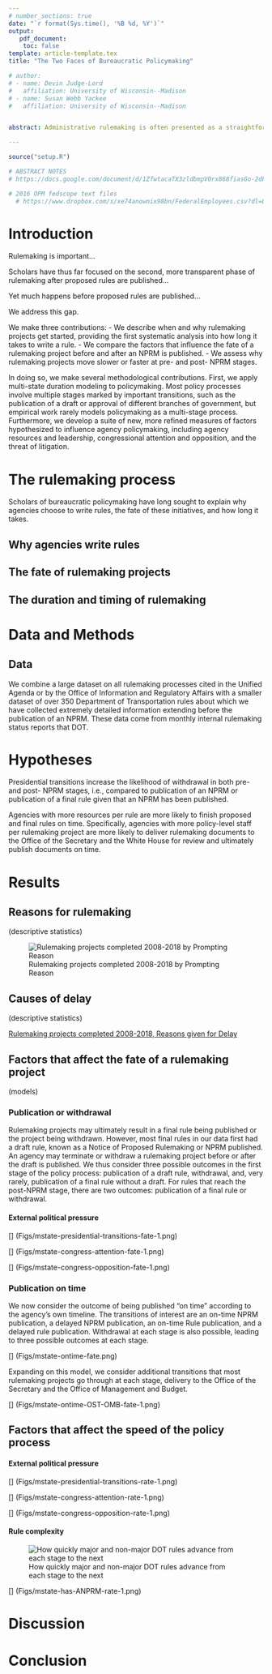 ```yaml
---
# number_sections: true
date: "`r format(Sys.time(), '%B %d, %Y')`"
output:
   pdf_document:
    toc: false
template: article-template.tex
title: "The Two Faces of Bureaucratic Policymaking"

# author:
# - name: Devin Judge-Lord
#   affiliation: University of Wisconsin--Madison
# - name: Susan Webb Yackee
#   affiliation: University of Wisconsin--Madison


abstract: Administrative rulemaking is often presented as a straightforward translation of legislative delegations into agency rules, where bureaucrats adopt their most preferred policy given their constraints, often speeding up or slowing down the policy process to do so. The rulemaking process is indeed highly formulaic, requiring publication of a draft, external review, and public comment before a final rule is published. However, much of the politics of rulemaking may play out in the less formal and transparent process before a draft policy is published. In this stage, different priorities and constraints may drive decisions about which draft policies are published and when. Theories of policymaking suggest that the politics of rulemaking may differ significantly in the pre-proposal stage. Yet, this part of the policy process has largely eluded quantitative study due to a lack of systematic data. This paper begins to fill this gap. We introduce a new dataset based on thousands of monthly internal project status reports by the U.S. Department of Transportation that allow us to track a rulemaking effort from its origin date through its finalization.  Additionally, we develop several novel measures of prioritization and constraints that we measure both before and after a draft rule is made public,  including the degree of agency resource constraints, internal agency prioritization, changes in sub-agency political appointees, congressional and presidential attention, and the threat of litigation and sanction by courts. Using these new data and measures, we model the drivers of prioritization and constraint as a multi-stage policy process and identify different political forces at work in each stage. Specifically, we use a multi-stage duration model to test factors that may affect the timing of rules being proposed or finalized thus identify predictors of prioritization and delay. Previous research suggests that that greater internal agency resources—in terms of personnel and budgets—will speed up rulemaking during the largely opaque pre-proposal stage, while attention from external actors, including Congress and the president, will speed up rulemaking during the more transparent notice and comment period. Our data and measures allow new tests of these theories. We show that resources, complexity, and salience have different effects on the speed of rule-writing across different stages. Our findings hold important implications for our understanding of transparency and bureaucratic policymaking within a representative democracy.

---
```


```r
source("setup.R")

# ABSTRACT NOTES
# https://docs.google.com/document/d/1ZfwtacaTX3zldbmpV0rx868fiasGo-2dF3ZMkSWYk6s/edit?usp=sharing

# 2016 OPM fedscope text files
  # https://www.dropbox.com/s/xe74anownix98bn/FederalEmployees.csv?dl=0
```

# Introduction

Rulemaking is important...

Scholars have thus far focused on the second, more transparent phase of rulemaking after proposed rules are published...

Yet much happens before proposed rules are published...

We address this gap.

We make three contributions: 
- We describe when and why rulemaking projects get started, providing the first systematic analysis into how long it takes to write a rule. 
- We compare the factors that influence the fate of a rulemaking project before and after an NPRM is published.
- We assess why rulemaking projects move slower or faster at pre- and post- NPRM stages. 

In doing so, we make several methodological contributions. First, we apply multi-state duration modeling to policymaking. Most policy processes involve multiple stages marked by important transitions, such as the publication of a draft or approval of different branches of government, but empirical work rarely models policymaking as a multi-stage process. Furthermore, we develop a suite of new, more refined measures of factors hypothesized to influence agency policymaking, including agency resources and leadership, congressional attention and opposition, and the threat of litigation. 

# The rulemaking process

Scholars of bureaucratic policymaking have long sought to explain why agencies choose to write rules, the fate of these initiatives, and how long it takes. 

## Why agencies write rules

## The fate of rulemaking projects

## The duration and timing of rulemaking

# Data and Methods 

## Data 
We combine a large dataset on all rulemaking processes cited in the Unified Agenda or by the Office of Information and Regulatory Affairs with a smaller dataset of over 350 Department of Transportation rules about which we have collected extremely detailed information extending before the publication of an NPRM. These data come from monthly internal rulemaking status reports that DOT. 

# Hypotheses

Presidential transitions increase the likelihood of withdrawal in both pre- and post- NPRM stages, i.e., compared to publication of an NPRM or publication of a final rule given that an NPRM has been published. 

Agencies with more resources per rule are more likely to finish proposed and final rules on time. Specifically, agencies with more policy-level staff per rulemaking project are more likely to deliver rulemaking documents to the Office of the Secretary and the White House for review and ultimately publish documents on time.

# Results

## Reasons for rulemaking
(descriptive statistics)

![Rulemaking projects completed 2008-2018 by Prompting Reason](Figs/completion-time-by-promt-1.png)

## Causes of delay 
(descriptive statistics)

[Rulemaking projects completed 2008-2018, Reasons given for Delay](Figs/completion-time-by-delay-1.png)

## Factors that affect the fate of a rulemaking project
(models)

### Publication or withdrawal
Rulemaking projects may ultimately result in a final rule being published or the project being withdrawn. However, most final rules in our data first had a draft rule, known as a Notice of Proposed Rulemaking or NPRM published. An agency may terminate or withdraw a rulemaking project before or after the draft is published. We thus consider three possible outcomes in the first stage of the policy process: publication of a draft rule, withdrawal, and, very rarely, publication of a final rule without a draft. For rules that reach the post-NPRM stage, there are two outcomes: publication of a final rule or withdrawal.

#### External political pressure
[] (Figs/mstate-presidential-transitions-fate-1.png)

[] (Figs/mstate-congress-attention-fate-1.png)

[] (Figs/mstate-congress-opposition-fate-1.png)

### Publication on time
We now consider the outcome of being published "on time" according to the agency's own timeline. The transitions of interest are an on-time NPRM publication, a delayed NPRM publication, an on-time Rule publication, and a delayed rule publication. Withdrawal at each stage is also possible, leading to three possible outcomes at each stage. 

[] (Figs/mstate-ontime-fate.png)

Expanding on this model, we consider additional transitions that most rulemaking projects go through at each stage, delivery to the Office of the Secretary and the Office of Management and Budget. 

[] (Figs/mstate-ontime-OST-OMB-fate-1.png)

## Factors that affect the speed of the policy process

#### External political pressure
[] (Figs/mstate-presidential-transitions-rate-1.png)

[] (Figs/mstate-congress-attention-rate-1.png)

[] (Figs/mstate-congress-opposition-rate-1.png)

#### Rule complexity
![How quickly major and non-major DOT rules advance from each stage to the next](Figs/mstate-major-rules-rate-1.png)

[] (Figs/mstate-has-ANPRM-rate-1.png)



# Discussion

# Conclusion






